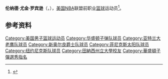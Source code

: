 {{noteTA|G1=NBA}}
{{Infobox NBA Player
| name         = 特拉克·罗伯逊<br/>{{lang|en|Truck Robinson}}
| number       = 33,21,23
| position     = 大前锋     
| birth_date   = {{Birth date|1951|10|4}}
| birth_place  = {{USA}}[[佛罗里达州|佛罗里达州]]Jacksonville, Florida
| death_date   = 
| death_place  = 
| nationality  = {{USA}}
| height_ft    = 6 
| height_in    = 7
| weight_lb    = 225
| highschool   = William M. Raines in Jacksonville, Florida 
| college      = Tennessee State University 
| draft =
| draft_year   = 1974
| draft_round  = 2
| draft_pick   = 4
| draft_team   = [[华盛顿子弹|华盛顿子弹]]
| career_start = 1974
| career_end   = 1985
| teams        = <!-- 效力過球隊 -->
| coach        = <!-- 執教過球隊 -->
| highlights   = <!-- 生涯焦點與獲得獎項 -->
| stat1label   = 
| stat1value   = 
| stat2label   = 
| stat2value   = 
| stat3label   = 
| stat3value   = 
| letter       = 
| bbr          = 
| profile      = 
| HOF          = <!-- 名人堂 -->
| HOF_player   = <!-- 球員名人堂 -->
| HOF_coach    = <!-- 教練名人堂 -->
}}

'''伦纳德·尤金·罗宾逊'''（{{lang-en|'''Leonard Eugene Robinson'''}}，{{Bd|1951年|10月4日||}}），[[美国|美国]][[NBA|NBA]]联盟前职业[[篮球|篮球]]运动员<ref>{{Cite web|url=http://www.basketball-reference.com/players/r/robintr01.html|title=特拉克·罗宾逊|accessdate=2016年4月25日|author=|date=|publisher=|archive-date=2010年12月5日|archive-url=https://web.archive.org/web/20101205014617/http://www.basketball-reference.com/players/r/robintr01.html|dead-url=no}}</ref>。

==参考资料==
{{reflist}}

{{Basketball-player-stub}}
{{1974 NBA Draft}}
{{NBA篮板王}}

{{Authority control}}
{{DEFAULTSORT:Robinson, Truck}}
[[Category:美国男子篮球运动员|Category:美国男子篮球运动员]]
[[Category:华盛顿子弹队球员|Category:华盛顿子弹队球员]]
[[Category:亚特兰大老鹰队球员|Category:亚特兰大老鹰队球员]]
[[Category:新奥尔良爵士队球员|Category:新奥尔良爵士队球员]]
[[Category:菲尼克斯太阳队球员|Category:菲尼克斯太阳队球员]]
[[Category:纽约尼克斯队球员|Category:纽约尼克斯队球员]]
[[Category:田納西州立大學校友|Category:田納西州立大學校友]]
[[Category:華盛頓子彈選秀指名|Category:華盛頓子彈選秀指名]]